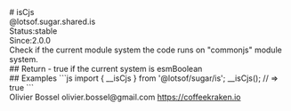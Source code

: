 <div class="docmap-mdx">
# isCjs
<div class="_namespace">@lotsof.sugar.shared.is</div>
<div class="_metas">
<div class="_status"><span class="_status-label">Status:</span><span class="_status-value -stable">stable</span></div>
<div class="_since"><span class="_since-label">Since:</span><span class="_since-value">2.0.0</span></div>
</div>
<div class="_description">
Check if the current module system the code runs on "commonjs" module system.
</div>
<div class="_return">
## Return
- <span class="_description">true if the current system is esm</span><span class="_default"></span><span class="_type">Boolean</span>
</div>
<div class="_examples">
## Examples
```js
import { __isCjs } from '@lotsof/sugar/is';
__isCjs(); // => true
```
</div>
<div class="_author">
<span class="_name">Olivier Bossel</span>
<span class="_email">olivier.bossel@gmail.com</span>
<a href="https://coffeekraken.io" target="_blank" class="_url">https://coffeekraken.io</a>
</div>
</div>